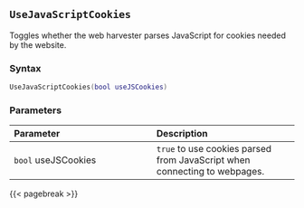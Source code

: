 ## `UseJavaScriptCookies`

Toggles whether the web harvester parses JavaScript for cookies needed by the website.

### Syntax {-}

``` .lua
UseJavaScriptCookies(bool useJSCookies)
```


### Parameters {-}

**Parameter** | **Description**
| :-- | :-- |
|`bool` useJSCookies | `true` to use cookies parsed from JavaScript when connecting to webpages. |


{{< pagebreak >}}